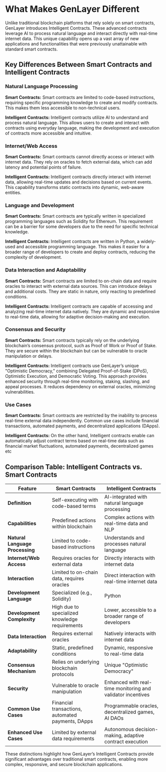 # What Makes GenLayer Different

Unlike traditional blockchain platforms that rely solely on smart contracts, GenLayer introduces Intelligent Contracts. These advanced contracts leverage AI to process natural language and interact directly with real-time internet data. This unique capability opens up a vast array of new applications and functionalities that were previously unattainable with standard smart contracts.

## Key Differences Between Smart Contracts and Intelligent Contracts

### Natural Language Processing

**Smart Contracts:** Smart contracts are limited to code-based instructions, requiring specific programming knowledge to create and modify contracts. This makes them less accessible to non-technical users.

**Intelligent Contracts:** Intelligent contracts utilize AI to understand and process natural language. This allows users to create and interact with contracts using everyday language, making the development and execution of contracts more accessible and intuitive.

### Internet/Web Access

**Smart Contracts:** Smart contracts cannot directly access or interact with internet data. They rely on oracles to fetch external data, which can add latency and potential points of failure.

**Intelligent Contracts:** Intelligent contracts directly interact with internet data, allowing real-time updates and decisions based on current events. This capability transforms static contracts into dynamic, web-aware entities.

### Language and Development

**Smart Contracts:** Smart contracts are typically written in specialized programming languages such as Solidity for Ethereum. This requirement can be a barrier for some developers due to the need for specific technical knowledge.

**Intelligent Contracts:** Intelligent contracts are written in Python, a widely-used and accessible programming language. This makes it easier for a broader range of developers to create and deploy contracts, reducing the complexity of development.

### Data Interaction and Adaptability

**Smart Contracts:** Smart contracts are limited to on-chain data and require oracles to interact with external data sources. This can introduce delays and additional costs. They are static in nature, only reacting to predefined conditions.

**Intelligent Contracts:** Intelligent contracts are capable of accessing and analyzing real-time internet data natively. They are dynamic and responsive to real-time data, allowing for adaptive decision-making and execution.

### Consensus and Security

**Smart Contracts:** Smart contracts typically rely on the underlying blockchain’s consensus protocol, such as Proof of Work or Proof of Stake. They are secure within the blockchain but can be vulnerable to oracle manipulation or delays.

**Intelligent Contracts:** Intelligent contracts use GenLayer’s unique "Optimistic Democracy," combining Delegated Proof-of-Stake (DPoS), Optimistic Execution, and Democratic Voting. This approach provides enhanced security through real-time monitoring, staking, slashing, and appeal processes. It reduces dependency on external oracles, minimizing vulnerabilities.

### Use Cases

**Smart Contracts:** Smart contracts are restricted by the inability to process real-time external data independently. Common use cases include financial transactions, automated payments, and decentralized applications (DApps).

**Intelligent Contracts:** On the other hand, Intelligent contracts enable can automatically adjust contract terms based on real-time data such as financial market fluctuations, automated payments, decentralized games etc

## Comparison Table: Intelligent Contracts vs. Smart Contracts

| Feature                        | Smart Contracts                                         | Intelligent Contracts                                  |
|--------------------------------|---------------------------------------------------------|--------------------------------------------------------|
| **Definition**                 | Self-executing with code-based terms                    | AI-integrated with natural language processing         |
| **Capabilities**               | Predefined actions within blockchain                    | Complex actions with real-time data and NLP            |
| **Natural Language Processing**| Limited to code-based instructions                      | Understands and processes natural language             |
| **Internet/Web Access**        | Requires oracles for external data                      | Directly interacts with internet data                  |
| **Interaction**                | Limited to on-chain data, requires oracles              | Direct interaction with real-time internet data        |
| **Development Language**       | Specialized (e.g., Solidity)                            | Python                                                 |
| **Development Complexity**     | High due to specialized knowledge requirements          | Lower, accessible to a broader range of developers     |
| **Data Interaction**           | Requires external oracles                               | Natively interacts with internet data                  |
| **Adaptability**               | Static, predefined conditions                           | Dynamic, responsive to real-time data                  |
| **Consensus Mechanism**        | Relies on underlying blockchain protocols               | Unique "Optimistic Democracy"                          |
| **Security**                   | Vulnerable to oracle manipulation                       | Enhanced with real-time monitoring and validator incentives |
| **Common Use Cases**           | Financial transactions, automated payments, DApps       | Programmable oracles, decentralized games, AI DAOs     |
| **Enhanced Use Cases**         | Limited by external data requirements                   | Autonomous decision-making, adaptive contract execution |

These distinctions highlight how GenLayer’s Intelligent Contracts provide significant advantages over traditional smart contracts, enabling more complex, responsive, and secure blockchain applications.